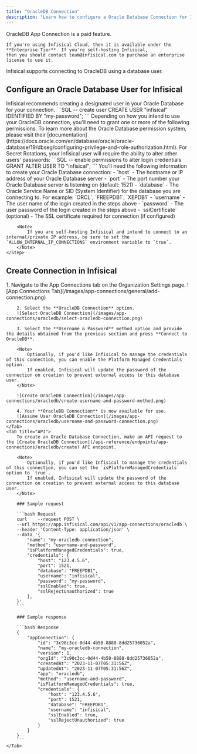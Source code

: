 ```yaml
---
title: "OracleDB Connection"
description: "Learn how to configure a Oracle Database Connection for Infisical."
---
```


<Info>
    OracleDB App Connection is a paid feature.

    If you're using Infisical Cloud, then it is available under the **Enterprise Tier**. If you're self-hosting Infisical,
    then you should contact team@infisical.com to purchase an enterprise license to use it.
</Info>

Infisical supports connecting to OracleDB using a database user.

## Configure an Oracle Database User for Infisical

<Steps>
    <Step title="Create a User">
        Infisical recommends creating a designated user in your Oracle Database for your connection.
        ```SQL
        -- create user
        CREATE USER "infisical" IDENTIFIED BY "my-password";
        ```
    </Step>
    <Step title="Grant Relevant Permissions">
       Depending on how you intend to use your OracleDB connection, you'll need to grant one or more of the following permissions.
        <Tip>
            To learn more about the Oracle Database permission system, please visit their [documentation](https://docs.oracle.com/en/database/oracle/oracle-database/19/dbseg/configuring-privilege-and-role-authorization.html).
        </Tip>
        <Tabs>
            <Tab title="Secret Rotation">
                For Secret Rotations, your Infisical user will require the ability to alter other users' passwords:
                ```SQL
                -- enable permissions to alter login credentials
                GRANT ALTER USER TO "infisical";
                ```
            </Tab>
        </Tabs>
    </Step>
    <Step title="Get Connection Details">
        You'll need the following information to create your Oracle Database connection:
        - `host` - The hostname or IP address of your Oracle Database server
        - `port` - The port number your Oracle Database server is listening on (default: 1521)
        - `database` - The Oracle Service Name or SID (System Identifier) for the database you are connecting to. For example: `ORCL`, `FREEPDB1`, `XEPDB1`
        - `username` - The user name of the login created in the steps above
        - `password` - The user password of the login created in the steps above
        - `sslCertificate` (optional) - The SSL certificate required for connection (if configured)

        <Note>
            If you are self-hosting Infisical and intend to connect to an internal/private IP address, be sure to set the `ALLOW_INTERNAL_IP_CONNECTIONS` environment variable to `true`.
        </Note>
    </Step>
</Steps>

## Create Connection in Infisical

<Tabs>
    <Tab title="Infisical UI">
        1. Navigate to the App Connections tab on the Organization Settings page.
        ![App Connections Tab](/images/app-connections/general/add-connection.png)

        2. Select the **OracleDB Connection** option.
        ![Select OracleDB Connection](/images/app-connections/oracledb/select-oracledb-connection.png)

        3. Select the **Username & Password** method option and provide the details obtained from the previous section and press **Connect to OracleDB**.

        <Note>
            Optionally, if you'd like Infisical to manage the credentials of this connection, you can enable the Platform Managed Credentials option.
            If enabled, Infisical will update the password of the connection on creation to prevent external access to this database user.
        </Note>

        ![Create OracleDB Connection](/images/app-connections/oracledb/create-username-and-password-method.png)

        4. Your **OracleDB Connection** is now available for use.
        ![Assume User OracleDB Connection](/images/app-connections/oracledb/username-and-password-connection.png)
    </Tab>
    <Tab title="API">
        To create an Oracle Database Connection, make an API request to the [Create OracleDB Connection](/api-reference/endpoints/app-connections/oracledb/create) API endpoint.

        <Note>
            Optionally, if you'd like Infisical to manage the credentials of this connection, you can set the `isPlatformManagedCredentials` option to `true`.
            If enabled, Infisical will update the password of the connection on creation to prevent external access to this database user.
        </Note>

        ### Sample request

        ```bash Request
        curl    --request POST \
        --url https://app.infisical.com/api/v1/app-connections/oracledb \
        --header 'Content-Type: application/json' \
        --data '{
            "name": "my-oracledb-connection",
            "method": "username-and-password",
            "isPlatformManagedCredentials": true,
            "credentials": {
                "host": "123.4.5.6",
                "port": 1521,
                "database": "FREEPDB1",
                "username": "infisical",
                "password": "my-password",
                "sslEnabled": true,
                "sslRejectUnauthorized": true
            },
        }'
        ```

        ### Sample response

        ```bash Response
        {
            "appConnection": {
                "id": "3c90c3cc-0d44-4b50-8888-8dd25736052a",
                "name": "my-oracledb-connection",
                "version": 1,
                "orgId": "3c90c3cc-0d44-4b50-8888-8dd25736052a",
                "createdAt": "2023-11-07T05:31:56Z",
                "updatedAt": "2023-11-07T05:31:56Z",
                "app": "oracledb",
                "method": "username-and-password",
                "isPlatformManagedCredentials": true,
                "credentials": {
                    "host": "123.4.5.6",
                    "port": 1521,
                    "database": "FREEPDB1",
                    "username": "infisical",
                    "sslEnabled": true,
                    "sslRejectUnauthorized": true
                }
            }
        }
        ```
    </Tab>
</Tabs>
